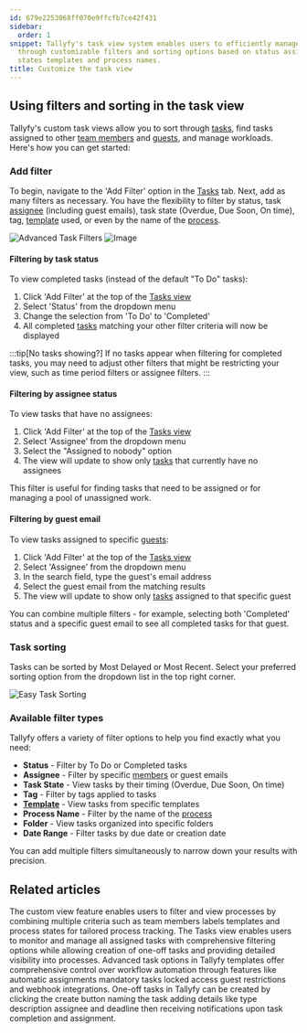```yaml
---
id: 679e2253068ff070e9ffcfb7ce42f431
sidebar:
  order: 1
snippet: Tallyfy's task view system enables users to efficiently manage workloads
  through customizable filters and sorting options based on status assignees task
  states templates and process names.
title: Customize the task view
---
```



## Using filters and sorting in the task view

Tallyfy's custom task views allow you to sort through [tasks](/products/pro/tracking-and-tasks/tasks/), find tasks assigned to other [team members](/products/pro/documenting/members/) and [guests](/products/pro/documenting/guests/), and manage workloads. Here's how you can get started:

### Add filter

To begin, navigate to the 'Add Filter' option in the [Tasks](/products/pro/tracking-and-tasks/tasks-view/) tab. Next, add as many filters as necessary. You have the flexibility to filter by status, task [assignee](/products/pro/documenting/members/) (including guest emails), task state (Overdue, Due Soon, On time), tag, [template](/products/pro/documenting/templates/) used, or even by the name of the [process](/products/pro/tracking-and-tasks/processes/).

![Advanced Task Filters](https://screenshots.tallyfy.com/tallyfy%2Fpro%2Fdesktop-light-filter-task.png)
![Image](https://screenshots.tallyfy.com/tallyfy%2Fpro%2Fdesktop-light-add-filter-to-task.png)

#### Filtering by task status

To view completed tasks (instead of the default "To Do" tasks):
<Steps>
1. Click 'Add Filter' at the top of the [Tasks view](/products/pro/tracking-and-tasks/tasks-view/)
2. Select 'Status' from the dropdown menu
3. Change the selection from 'To Do' to 'Completed'
4. All completed [tasks](/products/pro/tracking-and-tasks/tasks/) matching your other filter criteria will now be displayed
</Steps>

:::tip[No tasks showing?]
If no tasks appear when filtering for completed tasks, you may need to adjust other filters that might be restricting your view, such as time period filters or assignee filters.
:::

#### Filtering by assignee status

To view tasks that have no assignees:
<Steps>
1. Click 'Add Filter' at the top of the [Tasks view](/products/pro/tracking-and-tasks/tasks-view/)
2. Select 'Assignee' from the dropdown menu
3. Select the "Assigned to nobody" option
4. The view will update to show only [tasks](/products/pro/tracking-and-tasks/tasks/) that currently have no assignees
</Steps>

This filter is useful for finding tasks that need to be assigned or for managing a pool of unassigned work.

#### Filtering by guest email

To view tasks assigned to specific [guests](/products/pro/documenting/guests/):
<Steps>
1. Click 'Add Filter' at the top of the [Tasks view](/products/pro/tracking-and-tasks/tasks-view/)
2. Select 'Assignee' from the dropdown menu
3. In the search field, type the guest's email address
4. Select the guest email from the matching results
5. The view will update to show only [tasks](/products/pro/tracking-and-tasks/tasks/) assigned to that specific guest
</Steps>

You can combine multiple filters - for example, selecting both 'Completed' status and a specific guest email to see all completed tasks for that guest.

### Task sorting

Tasks can be sorted by Most Delayed or Most Recent. Select your preferred sorting option from the dropdown list in the top right corner.

![Easy Task Sorting](https://screenshots.tallyfy.com/tallyfy%2Fpro%2Fdesktop-light-sort-tasks.png)

### Available filter types

Tallyfy offers a variety of filter options to help you find exactly what you need:

- **Status** - Filter by To Do or Completed tasks
- **Assignee** - Filter by specific [members](/products/pro/documenting/members/) or guest emails
- **Task State** - View tasks by their timing (Overdue, Due Soon, On time)
- **Tag** - Filter by tags applied to tasks
- **[Template](/products/pro/documenting/templates/)** - View tasks from specific templates
- **Process Name** - Filter by the name of the [process](/products/pro/tracking-and-tasks/processes/)
- **Folder** - View tasks organized into specific folders
- **Date Range** - Filter tasks by due date or creation date

You can add multiple filters simultaneously to narrow down your results with precision.


## Related articles
<CardGrid>
<LinkTitleCard header="<b>Tracker View > Create custom views</b>" href="/products/pro/tracking-and-tasks/tracker-view/how-to-create-custom-views-in-tallyfy/" > The custom view feature enables users to filter and view processes by combining multiple criteria such as team members labels templates and process states for tailored process tracking. </LinkTitleCard>
<LinkTitleCard header="<b>Tracking And Tasks > Tasks view</b>" href="/products/pro/tracking-and-tasks/tasks-view/" > The Tasks view enables users to monitor and manage all assigned tasks with comprehensive filtering options while allowing creation of one-off tasks and providing detailed visibility into processes. </LinkTitleCard>
<LinkTitleCard header="<b>Tasks > Advanced tab</b>" href="/products/pro/tracking-and-tasks/tasks/how-can-i-utilize-tallyfys-advanced-tab-features/" > Advanced task options in Tallyfy templates offer comprehensive control over workflow automation through features like automatic assignments mandatory tasks locked access guest restrictions and webhook integrations. </LinkTitleCard>
<LinkTitleCard header="<b>Tasks > Create a one-off task</b>" href="/products/pro/tracking-and-tasks/tasks/how-to-create-a-one-off-task-in-tallyfy/" > One-off tasks in Tallyfy can be created by clicking the create button naming the task adding details like type description assignee and deadline then receiving notifications upon task completion and assignment. </LinkTitleCard>
</CardGrid>